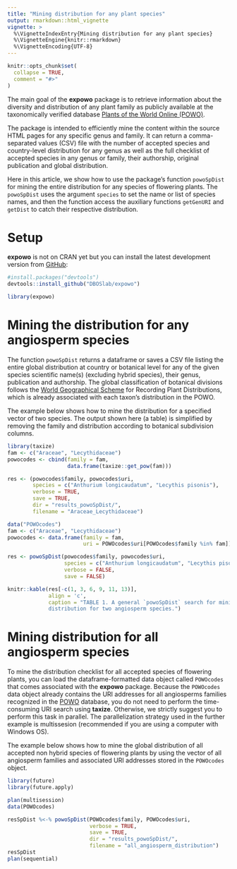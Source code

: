 ```yaml
---
title: "Mining distribution for any plant species"
output: rmarkdown::html_vignette
vignette: >
  %\VignetteIndexEntry{Mining distribution for any plant species}
  %\VignetteEngine{knitr::rmarkdown}
  %\VignetteEncoding{UTF-8}
---
```


```r
knitr::opts_chunk$set(
  collapse = TRUE,
  comment = "#>"
)
```

The main goal of the __expowo__ package is to retrieve information about the 
diversity and distribution of any plant family as publicly available at the 
taxonomically verified database 
[Plants of the World Online (POWO)](https://powo.science.kew.org).\

The package is intended to efficiently mine the content within the source HTML 
pages for any specific genus and family. It can return a comma-separated values 
(CSV) file with the number of accepted species and country-level distribution 
for any genus as well as the full checklist of accepted species in any genus or 
family, their authorship, original publication and global distribution.\

Here in this article, we show how to use the package's function `powoSpDist` 
for mining the entire distribution for any species of flowering plants. The 
`powoSpDist` uses the argument `species` to set the name or list of species 
names, and then the function access the auxiliary functions `getGenURI` and 
`getDist` to catch their respective distribution. 


# Setup

__expowo__ is not on CRAN yet but you can install the latest development version 
from [GitHub](https://github.com/):

``` r
#install.packages("devtools")
devtools::install_github("DBOSlab/expowo")
```
```r
library(expowo)
```

# Mining the distribution for any angiosperm species

The function `powoSpDist` returns a dataframe or saves a CSV file listing the 
entire global distribution at country or botanical level for any of the given 
species scientific name(s) (excluding hybrid species), their genus, publication 
and authorship. The global classification of botanical divisions follows the 
[World Geographical Scheme](https://www.tdwg.org/standards/wgsrpd/) for 
Recording Plant Distributions, which is already associated with each taxon's 
distribution in the POWO.\

The example below shows how to mine the distribution for a specified vector of 
two species. The output shown here (a table) is simplified by removing the 
family and distribution according to botanical subdivision columns.

```r
library(taxize)
fam <- c("Araceae", "Lecythidaceae")
powocodes <- cbind(family = fam,
                   data.frame(taxize::get_pow(fam)))

res <- (powocodes$family, powocodes$uri,
        species = c("Anthurium longicaudatum", "Lecythis pisonis"),
        verbose = TRUE,
        save = TRUE,
        dir = "results_powoSpDist/",
        filename = "Araceae_Lecythidaceae")
```

```r
data("POWOcodes")
fam <- c("Araceae", "Lecythidaceae")
powocodes <- data.frame(family = fam,
                        uri = POWOcodes$uri[POWOcodes$family %in% fam])

res <- powoSpDist(powocodes$family, powocodes$uri,
                  species = c("Anthurium longicaudatum", "Lecythis pisonis"),
                  verbose = FALSE,
                  save = FALSE)

knitr::kable(res[-c(1, 3, 6, 9, 11, 13)],
             align = 'c',
             caption = "TABLE 1. A general `powoSpDist` search for mining 
             distribution for two angiosperm species.")
```

# Mining distribution for all angiosperm species

To mine the distribution checklist for all accepted species of flowering plants, 
you can load the dataframe-formatted data object called `POWOcodes` 
that comes associated with the __expowo__ package. Because the `POWOcodes` data 
object already contains the URI addresses for all angiosperms families 
recognized in the [POWO](https://powo.science.kew.org) database, you do not need 
to perform the time-consuming URI search using __taxize__. Otherwise, we 
strictly suggest you to perform this task in parallel. The parallelization 
strategy used in the further example is multissesion (recommended if you are
using a computer with Windows OS).\

The example below shows how to mine the global distribution of all accepted non
hybrid species of flowering plants by using the vector of all angiosperm 
families and associated URI addresses stored in the `POWOcodes` object.

```r
library(future)
library(future.apply)

plan(multisession)
data(POWOcodes)

resSpDist %<-% powoSpDist(POWOcodes$family, POWOcodes$uri,
                          verbose = TRUE,
                          save = TRUE,
                          dir = "results_powoSpDist/",
                          filename = "all_angiosperm_distribution")
resSpDist
plan(sequential)
```
